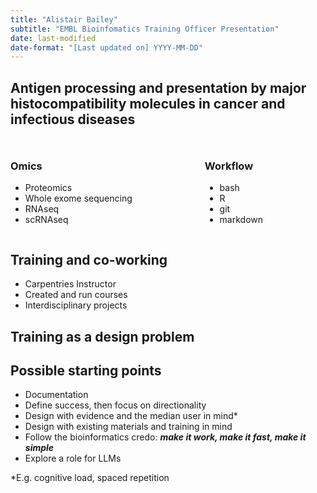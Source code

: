 ```yaml
---
title: "Alistair Bailey"
subtitle: "EMBL Bioinfomatics Training Officer Presentation"
date: last-modified
date-format: "[Last updated on] YYYY-MM-DD" 
---
```


## {#slide1-id background-image="img/career-tl-01.png" background-size="contain" data-menu-title="Timeline 1"}

## {#slide2-id background-image="img/career-tl-02.png" background-size="contain" data-menu-title="Timeline 2"}

## {#slide3-id background-image="img/career-tl-03.png" background-size="contain" data-menu-title="Timeline 3"}

## [Antigen processing and presentation]{.vonrestoff}  by major histocompatibility molecules in cancer and infectious diseases {.center}

## {#slide5-id background-image="img/mhc-i-structure.png" background-size="contain" background-color="white" data-menu-title="HLA-A2"}

## {#slide6-id data-menu-title="Omics experience Informatics workflow" .center}

:::: {.columns}

::: {.column width="60%"}
### [Omics]{.vonrestoff}

- Proteomics
- Whole exome sequencing
- RNAseq
- scRNAseq
:::

::: {.column width="40%"}
### [Workflow]{.vonrestoff}

- bash
- R
- git
- markdown
:::

::::

## [Training and co-working]{.vonrestoff} {.center}

- Carpentries Instructor
- Created and run courses
- Interdisciplinary projects

## {#slide8-id  background-image="img/desirepath.png" background-size="contain" data-menu-title="Design"}

## Training as [a design problem]{.vonrestoff} {.center}

## {#slide10-id  background-image="img/bioinformatics-desire-lines-01.png" background-size="contain" data-menu-title="Bioinformatics Analysis Design 1"}

## {#slide11-id  background-image="img/bioinformatics-desire-lines-02.png" background-size="contain" data-menu-title="Bioinformatics Analysis Design 2"}

## [Possible starting points]{.vonrestoff} {.center}

- Documentation
- Define success, then focus on directionality
- Design with evidence and the median user in mind[\*]{.highlight}
- Design with existing materials and training in mind
- Follow the bioinformatics credo: ***make it work, make it fast, make it simple***
- Explore a role for LLMs

[[\*]{.highlight}E.g. cognitive load, spaced repetition]{.small}
